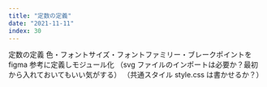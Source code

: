 ```yaml
---
title: "定数の定義"
date: "2021-11-11"
index: 30
---
```


定数の定義
色・フォントサイズ・フォントファミリー・ブレークポイントを figma 参考に定義しモジュール化
（svg ファイルのインポートは必要か？最初から入れておいてもいい気がする）
（共通スタイル style.css は書かせるか？）
